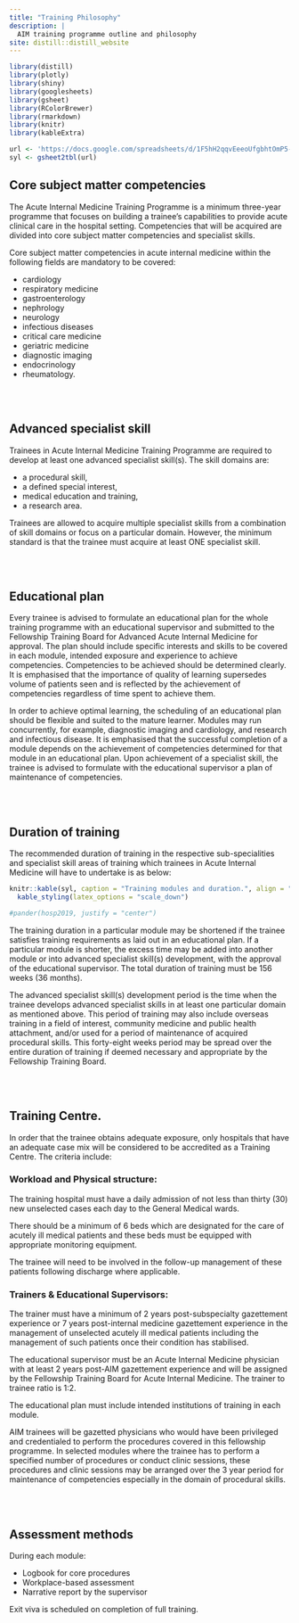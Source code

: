 ```yaml
---
title: "Training Philosophy"
description: |
  AIM training programme outline and philosophy
site: distill::distill_website
---
```

```r
library(distill)
library(plotly)
library(shiny)
library(googlesheets)
library(gsheet)
library(RColorBrewer)
library(rmarkdown)
library(knitr)
library(kableExtra)
```
```r
url <- 'https://docs.google.com/spreadsheets/d/1F5hH2qqvEeeoUfgbhtOmP5-PGEE8poyzDrspgxt2LWs/edit?usp=share_link'
syl <- gsheet2tbl(url)
```

## Core subject matter competencies

The Acute Internal Medicine Training Programme is a minimum three-year programme that focuses on building a trainee’s capabilities to provide acute clinical care in the hospital setting. Competencies that will be acquired are divided into core subject matter competencies and specialist skills. 

Core subject matter competencies in acute internal medicine within the following fields are mandatory to be covered:

* cardiology
* respiratory medicine
* gastroenterology
* nephrology
* neurology
* infectious diseases
* critical care medicine
* geriatric medicine
* diagnostic imaging
* endocrinology
* rheumatology.

<br></br>

## Advanced specialist skill

Trainees in Acute Internal Medicine Training Programme are required to develop at least one advanced specialist skill(s). The skill domains are:

* a procedural skill,
* a defined special interest, 
* medical education and training, 
* a research area.

Trainees are allowed to acquire multiple specialist skills from a combination of skill domains or focus on a particular domain. However, the minimum standard is that the trainee must acquire at least ONE specialist skill.

<br></br>

## Educational plan

Every trainee is advised to formulate an educational plan for the whole training programme with an educational supervisor and submitted to the Fellowship Training Board for Advanced Acute Internal Medicine for approval. The plan should include specific interests and skills to be covered in each module, intended exposure and experience to achieve competencies. Competencies to be achieved should be determined clearly. It is emphasised that the importance of quality of learning supersedes volume of patients seen and is reflected by the achievement of competencies regardless of time spent to achieve them. 

In order to achieve optimal learning, the scheduling of an educational plan should be flexible and suited to the mature learner. Modules may run concurrently, for example, diagnostic imaging and cardiology, and research and infectious disease. It is emphasised that the successful completion of a module depends on the achievement of competencies determined for that module in an educational plan. Upon achievement of a specialist skill, the trainee is advised to formulate with the educational supervisor a plan of maintenance of competencies.

<br></br>

## Duration of training

The recommended duration of training in the respective sub-specialities and specialist skill areas of training  which trainees in Acute Internal Medicine will have to undertake is as below:

```r
knitr::kable(syl, caption = "Training modules and duration.", align = "c") %>% 
  kable_styling(latex_options = "scale_down")

#pander(hosp2019, justify = "center")
```

The training duration in a particular module may be shortened if the trainee satisfies training requirements as laid out in an educational plan. If a particular module is shorter, the excess time may be added into another module or into advanced specialist skill(s) development, with the approval of the educational supervisor. The total duration of training must be 156 weeks (36 months).

The advanced specialist skill(s) development period is the time when the trainee develops advanced specialist skills in at least one particular domain as mentioned above. This period of training may also include overseas training in a field of interest, community medicine and public health attachment, and/or used for a period of maintenance of acquired procedural skills. This forty-eight weeks period may be spread over the entire duration of training if deemed necessary and appropriate by the Fellowship Training Board.

<br></br>

## Training Centre.

In order that the trainee obtains adequate exposure, only hospitals that have an adequate case mix will be considered to be accredited as a Training Centre. The criteria include:


### Workload and Physical structure:

The training hospital must have a daily admission of not less than thirty (30) new unselected cases each day to the General Medical wards.

There should be a minimum of 6 beds which are designated for the care of acutely ill medical patients and these beds must be equipped with appropriate monitoring equipment.

The trainee will need to be involved in the follow-up management of these patients following discharge where applicable.


### Trainers & Educational Supervisors:

The trainer must have a minimum of 2 years post-subspecialty gazettement experience or 7 years post-internal medicine gazettement experience in the management of unselected acutely ill medical patients including the management of such patients once their condition has stabilised.

The educational supervisor must be an Acute Internal Medicine physician with at least 2 years post-AIM gazettement experience and will be assigned by the Fellowship Training Board for Acute Internal Medicine. The trainer to trainee ratio is 1:2.

The educational plan must include intended institutions of training in each module.

AIM trainees will be gazetted physicians who would have been privileged and credentialed to perform the procedures covered in this fellowship programme. In selected modules where the trainee has to perform a specified number of procedures or conduct clinic sessions, these procedures and clinic sessions may be arranged over the 3 year period for maintenance of competencies especially in the domain of procedural skills.

<br></br>

## Assessment methods 

During each module: 

* Logbook for core procedures
* Workplace-based assessment
* Narrative report by the supervisor

Exit viva is scheduled on completion of full training.



